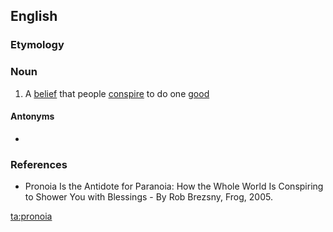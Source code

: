 ==English==

===Etymology===
{{rfe|lang=en}}

===Noun===
{{wikipedia|pronoia (psychology)}}
{{en-noun|-}}

# {{lb|en|psychology}} A [[belief]] that people [[conspire]] to do one [[good]]

====Antonyms====
* {{l|en|paranoia}}

===References===
* Pronoia Is the Antidote for Paranoia: How the Whole World Is Conspiring to Shower You with Blessings - By Rob Brezsny, Frog, 2005.

[[ta:pronoia]]